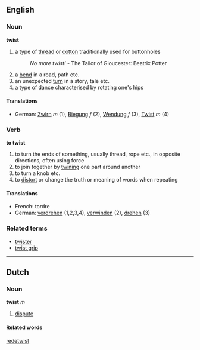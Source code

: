 ==English==
===Noun===
'''twist'''

#a type of [[thread]] or [[cotton]] traditionally used for buttonholes
#:''No more twist!'' - The Tailor of Gloucester: Beatrix Potter
#a [[bend]] in a road, path etc.
#an unexpected [[turn]] in a story, tale etc.
#a type of dance characterised by rotating one's hips

====Translations====
*German: [[Zwirn]] ''m'' (1), [[Biegung]] ''f'' (2), [[Wendung]] ''f'' (3), [[Twist]] ''m'' (4)

===Verb===
'''to twist'''

#to turn the ends of something, usually thread, rope etc., in opposite directions, often using force
#to join together by [[twining]] one part around another
#to turn a knob etc.
#to [[distort]] or change the truth or meaning of words when repeating
====Translations====
*French: tordre
*German: [[verdrehen]] (1,2,3,4), [[verwinden]] (2), [[drehen]] (3)

===Related terms===
*[[twister]]
*[[twist grip]]

----

==Dutch==
===Noun===
'''twist''' ''m''

# [[dispute]]

====Related words====
[[redetwist]]
